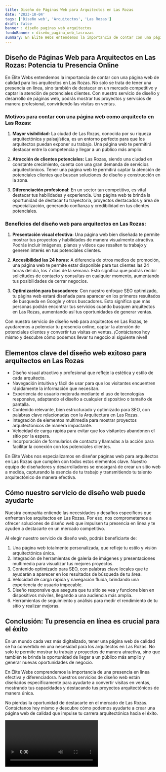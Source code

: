 ```yaml
---
title: Diseño de Páginas Web para Arquitectos en Las Rozas
date: '2023-10-04'
tags: ['Diseño web', 'Arquitectos', 'Las Rozas']
draft: false
banner : diseño_paginas_web_arquitectos
fondoBanner : diseño_pagina_web_lasrozas
summary: En Élite Webs entendemos la importancia de contar con una página web de calidad para los arquitectos en Las Rozas. No solo se trata de tener una presencia en línea, sino también de destacar en un mercado competitivo y captar la atención de potenciales clientes. Con nuestro servicio de diseño y desarrollo de páginas web, podrás mostrar tus proyectos y servicios de manera profesional, convirtiendo las visitas en ventas.
---
```


## Diseño de Páginas Web para Arquitectos en Las Rozas: Potencia tu Presencia Online

En Élite Webs entendemos la importancia de contar con una página web de calidad para los arquitectos en Las Rozas. No solo se trata de tener una presencia en línea, sino también de destacar en un mercado competitivo y captar la atención de potenciales clientes. Con nuestro servicio de diseño y desarrollo de páginas web, podrás mostrar tus proyectos y servicios de manera profesional, convirtiendo las visitas en ventas.

### Motivos para contar con una página web como arquitecto en Las Rozas:

1. **Mayor visibilidad:** La ciudad de Las Rozas, conocida por su riqueza arquitectónica y paisajística, es un entorno perfecto para que los arquitectos puedan exponer su trabajo. Una página web te permitirá destacar entre la competencia y llegar a un público más amplio.

2. **Atracción de clientes potenciales:** Las Rozas, siendo una ciudad en constante crecimiento, cuenta con una gran demanda de servicios arquitectónicos. Tener una página web te permitirá captar la atención de potenciales clientes que buscan soluciones de diseño y construcción en la zona.

3. **Diferenciación profesional:** En un sector tan competitivo, es vital destacar tus habilidades y experiencia. Una página web te brinda la oportunidad de destacar tu trayectoria, proyectos destacados y área de especialización, generando confianza y credibilidad en tus clientes potenciales.

### Beneficios del diseño web para arquitectos en Las Rozas:

1. **Presentación visual efectiva:** Una página web bien diseñada te permite mostrar tus proyectos y habilidades de manera visualmente atractiva. Podrás incluir imágenes, planos y vídeos que resalten tu trabajo y generen interés en tus potenciales clientes.

2. **Accesibilidad las 24 horas:** A diferencia de otros medios de promoción, una página web te permite estar disponible para tus clientes las 24 horas del día, los 7 días de la semana. Esto significa que podrás recibir solicitudes de contacto y consultas en cualquier momento, aumentando tus posibilidades de cerrar negocios.

3. **Optimización para buscadores:** Con nuestro enfoque SEO optimizado, tu página web estará diseñada para aparecer en los primeros resultados de búsqueda en Google y otros buscadores. Esto significa que más personas podrán encontrar tus servicios cuando busquen arquitectos en Las Rozas, aumentando así tus oportunidades de generar ventas.

Con nuestro servicio de diseño web para arquitectos en Las Rozas, te ayudaremos a potenciar tu presencia online, captar la atención de potenciales clientes y convertir tus visitas en ventas. ¡Contáctanos hoy mismo y descubre cómo podemos llevar tu negocio al siguiente nivel!

<GifSeo />

<Cta />

## Elementos clave del diseño web exitoso para arquitectos en Las Rozas

- Diseño visual atractivo y profesional que refleje la estética y estilo de cada arquitecto.
- Navegación intuitiva y fácil de usar para que los visitantes encuentren rápidamente la información que necesitan.
- Experiencia de usuario mejorada mediante el uso de tecnologías responsive, adaptando el diseño a cualquier dispositivo o tamaño de pantalla.
- Contenido relevante, bien estructurado y optimizado para SEO, con palabras clave relacionadas con la Arquitectura en Las Rozas.
- Integración de elementos multimedia para mostrar proyectos arquitectónicos de manera impactante.
- Velocidad de carga rápida para evitar que los visitantes abandonen el sitio por la espera.
- Incorporación de formularios de contacto y llamadas a la acción para facilitar la conexión con los potenciales clientes.

En Élite Webs nos especializamos en diseñar páginas web para arquitectos en Las Rozas que cumplen con todos estos elementos clave. Nuestro equipo de diseñadores y desarrolladores se encargará de crear un sitio web a medida, capturando la esencia de tu trabajo y transmitiendo tu talento arquitectónico de manera efectiva.

## Cómo nuestro servicio de diseño web puede ayudarte

Nuestra compañía entiende las necesidades y desafíos específicos que enfrentan los arquitectos en Las Rozas. Por eso, nos comprometemos a ofrecer soluciones de diseño web que impulsen tu presencia en línea y te ayuden a destacarte en un mercado competitivo.

Al elegir nuestro servicio de diseño web, podrás beneficiarte de:

1. Una página web totalmente personalizada, que refleje tu estilo y visión arquitectónica única.
2. Integración de herramientas de galería de imágenes y presentaciones multimedia para visualizar tus mejores proyectos.
3. Contenido optimizado para SEO, con palabras clave locales que te ayudarán a aparecer en los resultados de búsqueda de tu área.
4. Velocidad de carga rápida y navegación fluida, brindando una experiencia de usuario impecable.
5. Diseño responsive que asegura que tu sitio se vea y funcione bien en dispositivos móviles, llegando a una audiencia más amplia.
6. Herramientas de seguimiento y análisis para medir el rendimiento de tu sitio y realizar mejoras.

## Conclusión: Tu presencia en línea es crucial para el éxito

En un mundo cada vez más digitalizado, tener una página web de calidad se ha convertido en una necesidad para los arquitectos en Las Rozas. No solo te permite mostrar tu trabajo y proyectos de manera atractiva, sino que también te brinda la oportunidad de llegar a un público más amplio y generar nuevas oportunidades de negocio.

En Élite Webs comprendemos la importancia de una presencia en línea efectiva y diferenciadora. Nuestros servicios de diseño web están diseñados específicamente para ayudarte a convertir visitas en ventas, mostrando tus capacidades y destacando tus proyectos arquitectónicos de manera única.

No pierdas la oportunidad de destacarte en el mercado de Las Rozas. Contáctanos hoy mismo y descubre cómo podemos ayudarte a crear una página web de calidad que impulse tu carrera arquitectónica hacia el éxito.

<Video />

<CtaBot job='Arquitectos' city='Las Rozas'/>

<Gmaps query='Las Rozas+españa+maps' />